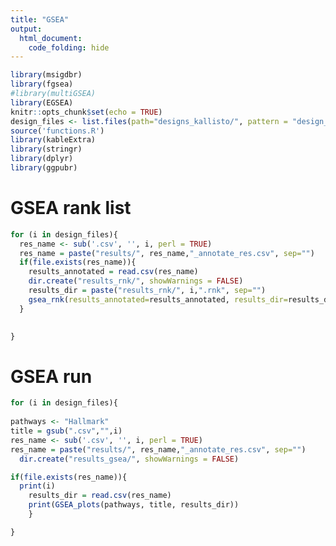 ```yaml
---
title: "GSEA"
output: 
  html_document:
    code_folding: hide
---
```


```r
library(msigdbr)
library(fgsea)
#library(multiGSEA)
library(EGSEA)
knitr::opts_chunk$set(echo = TRUE)
design_files <- list.files(path="designs_kallisto/", pattern = "design_")
source('functions.R')
library(kableExtra)
library(stringr)
library(dplyr)
library(ggpubr)
```

# GSEA rank list

```r
for (i in design_files){
  res_name <- sub('.csv', '', i, perl = TRUE)
  res_name = paste("results/", res_name,"_annotate_res.csv", sep="")
  if(file.exists(res_name)){
    results_annotated = read.csv(res_name)
    dir.create("results_rnk/", showWarnings = FALSE)
    results_dir = paste("results_rnk/", i,".rnk", sep="")
    gsea_rnk(results_annotated=results_annotated, results_dir=results_dir)
  }

  
}
```

# GSEA run 

```r
for (i in design_files){
  
pathways <- "Hallmark"
title = gsub(".csv","",i)
res_name <- sub('.csv', '', i, perl = TRUE)
res_name = paste("results/", res_name,"_annotate_res.csv", sep="")
  dir.create("results_gsea/", showWarnings = FALSE)

if(file.exists(res_name)){
  print(i)
    results_dir = read.csv(res_name)
    print(GSEA_plots(pathways, title, results_dir))
    }

}

```